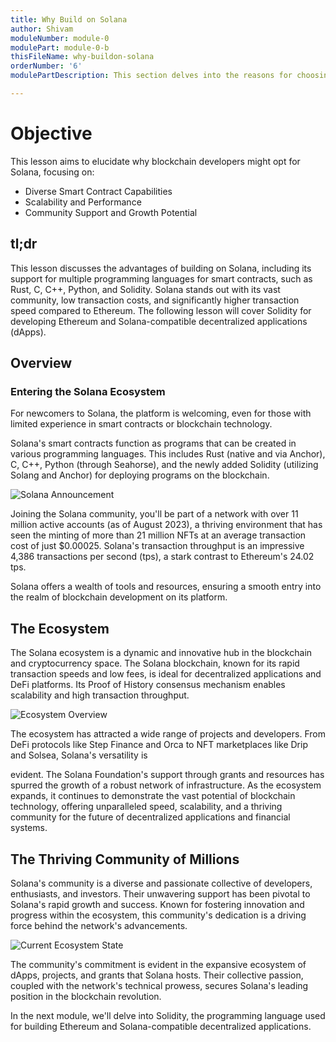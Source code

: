 ```yaml
---
title: Why Build on Solana
author: Shivam
moduleNumber: module-0
modulePart: module-0-b
thisFileName: why-buildon-solana
orderNumber: '6'
modulePartDescription: This section delves into the reasons for choosing Solana as a development platform in the Web3 and blockchain domain.

---
```


# Objective

This lesson aims to elucidate why blockchain developers might opt for Solana, focusing on:

- Diverse Smart Contract Capabilities
- Scalability and Performance
- Community Support and Growth Potential

## tl;dr

This lesson discusses the advantages of building on Solana, including its support for multiple programming languages for smart contracts, such as Rust, C, C++, Python, and Solidity. Solana stands out with its vast community, low transaction costs, and significantly higher transaction speed compared to Ethereum. The following lesson will cover Solidity for developing Ethereum and Solana-compatible decentralized applications (dApps).

## Overview

### Entering the Solana Ecosystem

For newcomers to Solana, the platform is welcoming, even for those with limited experience in smart contracts or blockchain technology.

Solana's smart contracts function as programs that can be created in various programming languages. This includes Rust (native and via Anchor), C, C++, Python (through Seahorse), and the newly added Solidity (utilizing Solang and Anchor) for deploying programs on the blockchain.

![Solana Announcement](/moduleimages/soltwt.png)

Joining the Solana community, you'll be part of a network with over 11 million active accounts (as of August 2023), a thriving environment that has seen the minting of more than 21 million NFTs at an average transaction cost of just $0.00025. Solana's transaction throughput is an impressive 4,386 transactions per second (tps), a stark contrast to Ethereum's 24.02 tps.

Solana offers a wealth of tools and resources, ensuring a smooth entry into the realm of blockchain development on its platform.

## The Ecosystem

The Solana ecosystem is a dynamic and innovative hub in the blockchain and cryptocurrency space. The Solana blockchain, known for its rapid transaction speeds and low fees, is ideal for decentralized applications and DeFi platforms. Its Proof of History consensus mechanism enables scalability and high transaction throughput.

![Ecosystem Overview](/moduleimages/eco.jpg)

The ecosystem has attracted a wide range of projects and developers. From DeFi protocols like Step Finance and Orca to NFT marketplaces like Drip and Solsea, Solana's versatility is

evident. The Solana Foundation's support through grants and resources has spurred the growth of a robust network of infrastructure. As the ecosystem expands, it continues to demonstrate the vast potential of blockchain technology, offering unparalleled speed, scalability, and a thriving community for the future of decentralized applications and financial systems.

## The Thriving Community of Millions

Solana's community is a diverse and passionate collective of developers, enthusiasts, and investors. Their unwavering support has been pivotal to Solana's rapid growth and success. Known for fostering innovation and progress within the ecosystem, this community's dedication is a driving force behind the network's advancements.

![Current Ecosystem State](/moduleimages/curreco.jpeg)

The community's commitment is evident in the expansive ecosystem of dApps, projects, and grants that Solana hosts. Their collective passion, coupled with the network's technical prowess, secures Solana's leading position in the blockchain revolution.

In the next module, we'll delve into Solidity, the programming language used for building Ethereum and Solana-compatible decentralized applications.